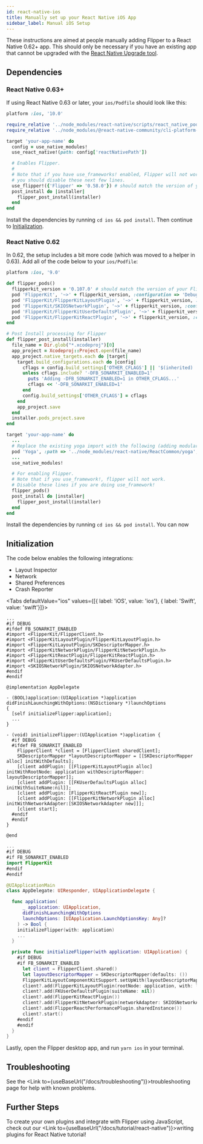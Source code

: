 ```yaml
---
id: react-native-ios
title: Manually set up your React Native iOS App
sidebar_label: Manual iOS Setup
---
```


These instructions are aimed at people manually adding Flipper to a React Native 0.62+ app.
This should only be necessary if you have an existing app that cannot be upgraded with the
[React Native Upgrade tool](https://reactnative.dev/docs/upgrading).

## Dependencies

### React Native 0.63+

If using React Native 0.63 or later, your `ios/Podfile` should look like this:

```ruby
platform :ios, '10.0'

require_relative '../node_modules/react-native/scripts/react_native_pods'
require_relative '../node_modules/@react-native-community/cli-platform-ios/native_modules'

target 'your-app-name' do
  config = use_native_modules!
  use_react_native!(path: config['reactNativePath'])

  # Enables Flipper.
  #
  # Note that if you have use_frameworks! enabled, Flipper will not work and
  # you should disable these next few lines.
  use_flipper!({'Flipper' => '0.58.0'}) # should match the version of your Flipper client app
  post_install do |installer|
    flipper_post_install(installer)
  end
end
```

Install the dependencies by running `cd ios && pod install`. Then continue to [Initialization](#initialization).

### React Native 0.62

In 0.62, the setup includes a bit more code (which was moved to a helper in 0.63). Add all of the code below to your `ios/Podfile`:

```ruby
platform :ios, '9.0'

def flipper_pods()
  flipperkit_version = '0.107.0' # should match the version of your Flipper client app
  pod 'FlipperKit', '~>' + flipperkit_version, :configuration => 'Debug'
  pod 'FlipperKit/FlipperKitLayoutPlugin', '~>' + flipperkit_version, :configuration => 'Debug'
  pod 'FlipperKit/SKIOSNetworkPlugin', '~>' + flipperkit_version, :configuration => 'Debug'
  pod 'FlipperKit/FlipperKitUserDefaultsPlugin', '~>' + flipperkit_version, :configuration => 'Debug'
  pod 'FlipperKit/FlipperKitReactPlugin', '~>' + flipperkit_version, :configuration => 'Debug'
end

# Post Install processing for Flipper
def flipper_post_install(installer)
  file_name = Dir.glob("*.xcodeproj")[0]
  app_project = Xcodeproj::Project.open(file_name)
  app_project.native_targets.each do |target|
    target.build_configurations.each do |config|
      cflags = config.build_settings['OTHER_CFLAGS'] || '$(inherited) '
      unless cflags.include? '-DFB_SONARKIT_ENABLED=1'
        puts 'Adding -DFB_SONARKIT_ENABLED=1 in OTHER_CFLAGS...'
        cflags << '-DFB_SONARKIT_ENABLED=1'
      end
      config.build_settings['OTHER_CFLAGS'] = cflags
    end
    app_project.save
  end
  installer.pods_project.save
end

target 'your-app-name' do
  ...
  # Replace the existing yoga import with the following (adding modular_headers):
  pod 'Yoga', :path => '../node_modules/react-native/ReactCommon/yoga', :modular_headers => true
  ...
  use_native_modules!

  # For enabling Flipper.
  # Note that if you use_framework!, flipper will not work.
  # Disable these lines if you are doing use_framework!
  flipper_pods()
  post_install do |installer|
    flipper_post_install(installer)
  end
end
```

Install the dependencies by running `cd ios && pod install`. You can now

## Initialization

The code below enables the following integrations:

- Layout Inspector
- Network
- Shared Preferences
- Crash Reporter

<Tabs defaultValue="ios" values={[{ label: 'iOS', value: 'ios'}, { label: 'Swift', value: 'swift'}]}>
<TabItem value="ios">

```objc
...
#if DEBUG
#ifdef FB_SONARKIT_ENABLED
#import <FlipperKit/FlipperClient.h>
#import <FlipperKitLayoutPlugin/FlipperKitLayoutPlugin.h>
#import <FlipperKitLayoutPlugin/SKDescriptorMapper.h>
#import <FlipperKitNetworkPlugin/FlipperKitNetworkPlugin.h>
#import <FlipperKitReactPlugin/FlipperKitReactPlugin.h>
#import <FlipperKitUserDefaultsPlugin/FKUserDefaultsPlugin.h>
#import <SKIOSNetworkPlugin/SKIOSNetworkAdapter.h>
#endif
#endif

@implementation AppDelegate

- (BOOL)application:(UIApplication *)application didFinishLaunchingWithOptions:(NSDictionary *)launchOptions
{
  [self initializeFlipper:application];
  ...
}

- (void) initializeFlipper:(UIApplication *)application {
  #if DEBUG
  #ifdef FB_SONARKIT_ENABLED
    FlipperClient *client = [FlipperClient sharedClient];
    SKDescriptorMapper *layoutDescriptorMapper = [[SKDescriptorMapper alloc] initWithDefaults];
    [client addPlugin: [[FlipperKitLayoutPlugin alloc] initWithRootNode: application withDescriptorMapper: layoutDescriptorMapper]];
    [client addPlugin: [[FKUserDefaultsPlugin alloc] initWithSuiteName:nil]];
    [client addPlugin: [FlipperKitReactPlugin new]];
    [client addPlugin: [[FlipperKitNetworkPlugin alloc] initWithNetworkAdapter:[SKIOSNetworkAdapter new]]];
    [client start];
  #endif
  #endif
}

@end
```

</TabItem>
<TabItem value="swift">

```swift
...
#if DEBUG
#if FB_SONARKIT_ENABLED
import FlipperKit
#endif
#endif

@UIApplicationMain
class AppDelegate: UIResponder, UIApplicationDelegate {

  func application(
      _ application: UIApplication,
      didFinishLaunchingWithOptions
      launchOptions: [UIApplication.LaunchOptionsKey: Any]?
    ) -> Bool {
    initializeFlipper(with: application)
    ...
  }

  private func initializeFlipper(with application: UIApplication) {
    #if DEBUG
    #if FB_SONARKIT_ENABLED
      let client = FlipperClient.shared()
      let layoutDescriptorMapper = SKDescriptorMapper(defaults: ())
      FlipperKitLayoutComponentKitSupport.setUpWith(layoutDescriptorMapper)
      client?.add(FlipperKitLayoutPlugin(rootNode: application, with: layoutDescriptorMapper!))
      client?.add(FKUserDefaultsPlugin(suiteName: nil))
      client?.add(FlipperKitReactPlugin())
      client?.add(FlipperKitNetworkPlugin(networkAdapter: SKIOSNetworkAdapter()))
      client?.add(FlipperReactPerformancePlugin.sharedInstance())
      client?.start()
    #endif
    #endif
  }
}
```

</TabItem>
</Tabs>

Lastly, open the Flipper desktop app, and run `yarn ios` in your terminal.

## Troubleshooting

See the <Link to={useBaseUrl("/docs/troubleshooting")}>troubleshooting page</Link> for help with known problems.

## Further Steps

To create your own plugins and integrate with Flipper using JavaScript, check out our <Link to={useBaseUrl("/docs/tutorial/react-native")}>writing plugins for React Native</Link> tutorial!
